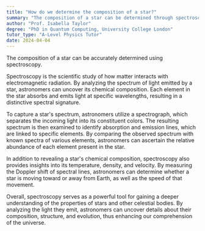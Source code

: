 ```yaml
---
title: "How do we determine the composition of a star?"
summary: "The composition of a star can be determined through spectroscopy."
author: "Prof. Isabella Taylor"
degree: "PhD in Quantum Computing, University College London"
tutor_type: "A-Level Physics Tutor"
date: 2024-04-04
---
```


The composition of a star can be accurately determined using spectroscopy.

Spectroscopy is the scientific study of how matter interacts with electromagnetic radiation. By analyzing the spectrum of light emitted by a star, astronomers can uncover its chemical composition. Each element in the star absorbs and emits light at specific wavelengths, resulting in a distinctive spectral signature.

To capture a star's spectrum, astronomers utilize a spectrograph, which separates the incoming light into its constituent colors. The resulting spectrum is then examined to identify absorption and emission lines, which are linked to specific elements. By comparing the observed spectrum with known spectra of various elements, astronomers can ascertain the relative abundance of each element present in the star.

In addition to revealing a star's chemical composition, spectroscopy also provides insights into its temperature, density, and velocity. By measuring the Doppler shift of spectral lines, astronomers can determine whether a star is moving toward or away from Earth, as well as the speed of that movement.

Overall, spectroscopy serves as a powerful tool for gaining a deeper understanding of the properties of stars and other celestial bodies. By analyzing the light they emit, astronomers can uncover details about their composition, structure, and evolution, thus enhancing our comprehension of the universe.
    